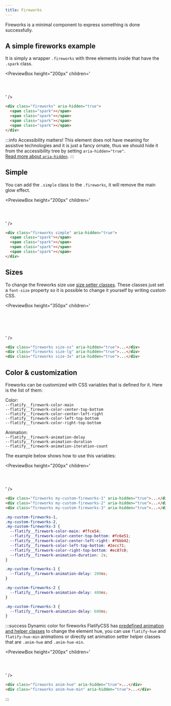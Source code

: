 ```yaml
---
title: Fireworks
---
```



Fireworks is a minimal component to express something is done successfully.

## A simple fireworks example

It is simply a wrapper `.fireworks` with three elements inside that have the `.spark` class.

<PreviewBox
  height="200px"
  children='
<!DOCTYPE html>
<html lang="en">
	<head>
		<meta charset="UTF-8" />
		<meta http-equiv="X-UA-Compatible" content="IE=edge" />
		<meta name="viewport" content="width=device-width, initial-scale=1.0" />
		<link rel="stylesheet" href="https://raw.githack.com/amir2mi/FlatifyCSS/master/dist/css/flatify-min.css" />
		<title>Fireworks</title>
	</head>
	<body>
        <div class="flex-center" style="padding-top: 3em">
			<div class="fireworks" aria-hidden="true">
                <span class="spark"></span>
                <span class="spark"></span>
                <span class="spark"></span>
                <span class="spark"></span>
            </div>
		</div>
	</body>
</html>
'
/>

```html title="index.html"
<div class="fireworks" aria-hidden="true">
  <span class="spark"></span>
  <span class="spark"></span>
  <span class="spark"></span>
  <span class="spark"></span>
</div>
```

:::info Accessibility matters!
This element does not have meaning for assistive technologies and it is just a fancy ornate, thus we should hide it from the accessibility tree by setting `aria-hidden="true"`.  
[Read more about `aria-hidden`](https://developer.mozilla.org/en-US/docs/Web/Accessibility/ARIA/ARIA_Techniques/Using_the_aria-hidden_attribute).
:::

## Simple

You can add the `.simple` class to the `.fireworks`, it will remove the main glow effect.

<PreviewBox
  height="200px"
  children='
<!DOCTYPE html>
<html lang="en">
	<head>
		<meta charset="UTF-8" />
		<meta http-equiv="X-UA-Compatible" content="IE=edge" />
		<meta name="viewport" content="width=device-width, initial-scale=1.0" />
		<link rel="stylesheet" href="https://raw.githack.com/amir2mi/FlatifyCSS/master/dist/css/flatify-min.css" />
		<title>Fireworks</title>
	</head>
	<body>
        <div class="flex-center" style="padding-top: 3em">
			<div class="fireworks simple" aria-hidden="true">
                <span class="spark"></span>
                <span class="spark"></span>
                <span class="spark"></span>
                <span class="spark"></span>
            </div>
		</div>
	</body>
</html>
'
/>

```html title="index.html"
<div class="fireworks simple" aria-hidden="true">
  <span class="spark"></span>
  <span class="spark"></span>
  <span class="spark"></span>
  <span class="spark"></span>
</div>
```

## Sizes

To change the fireworks size use [size setter classes](/docs/helpers/size-setters).
These classes just set a `font-size` property so it is possible to change it yourself by writing custom CSS.

<PreviewBox
  height="350px"
  children='
<!DOCTYPE html>
<html lang="en">
	<head>
		<meta charset="UTF-8" />
		<meta http-equiv="X-UA-Compatible" content="IE=edge" />
		<meta name="viewport" content="width=device-width, initial-scale=1.0" />
		<link rel="stylesheet" href="https://raw.githack.com/amir2mi/FlatifyCSS/master/dist/css/flatify-min.css" />
		<title>Fireworks</title>
	</head>
	<body>
        <div class="flex-center" style="padding-top: 5em; gap: 5em;">
			<div class="fireworks size-xs" aria-hidden="true">
                <span class="spark"></span>
                <span class="spark"></span>
                <span class="spark"></span>
                <span class="spark"></span>
            </div>
            <div class="fireworks size-lg" aria-hidden="true">
                <span class="spark"></span>
                <span class="spark"></span>
                <span class="spark"></span>
                <span class="spark"></span>
            </div>
        	<div class="fireworks size-3x" aria-hidden="true">
                <span class="spark"></span>
                <span class="spark"></span>
                <span class="spark"></span>
                <span class="spark"></span>
            </div>
		</div>
	</body>
</html>
'
/>

```html title="index.html"
<div class="fireworks size-xs" aria-hidden="true">...</div>
<div class="fireworks size-lg" aria-hidden="true">...</div>
<div class="fireworks size-3x" aria-hidden="true">...</div>
```

## Color & customization

Fireworks can be customized with CSS variables that is defined for it. Here is the list of them:

Color:  
`--flatify__firework-color-main`  
`--flatify__firework-color-center-top-bottom`  
`--flatify__firework-color-center-left-right`  
`--flatify__firework-color-left-top-bottom`  
`--flatify__firework-color-right-top-bottom`

Animation:  
`--flatify__firework-animation-delay`  
`--flatify__firework-animation-duration`  
`--flatify__firework-animation-iteration-count`

The example below shows how to use this variables:

<PreviewBox
  height="200px"
  children='
<!DOCTYPE html>
<html lang="en">
	<head>
		<meta charset="UTF-8" />
		<meta http-equiv="X-UA-Compatible" content="IE=edge" />
		<meta name="viewport" content="width=device-width, initial-scale=1.0" />
		<link rel="stylesheet" href="https://raw.githack.com/amir2mi/FlatifyCSS/master/dist/css/flatify-min.css" />
		<title>Fireworks</title>
        <style>
            .my-custom-fireworks-1,
            .my-custom-fireworks-2,
            .my-custom-fireworks-3{
                --flatify__firework-color-main: #FFCE54;
                --flatify__firework-color-center-top-bottom: #FC6E51;
                --flatify__firework-color-center-left-right: #F6BB42;
                --flatify__firework-color-left-top-bottom: #2ECC71;
                --flatify__firework-color-right-top-bottom: #EC87C0;
                --flatify__firework-animation-duration: 2s;
            }
            .my-custom-fireworks-1{
                --flatify__firework-animation-delay: 200ms;
            }
            .my-custom-fireworks-2{
                --flatify__firework-animation-delay: 400ms;
            }
            .my-custom-fireworks-3{
                --flatify__firework-animation-delay: 600ms;
            }
        </style>
	</head>
	<body>
        <div class="flex-center" style="padding-top: 3em; gap: 4em">
			<div class="fireworks my-custom-fireworks-1" aria-hidden="true">
                <span class="spark"></span>
                <span class="spark"></span>
                <span class="spark"></span>
                <span class="spark"></span>
            </div>
            <div class="fireworks my-custom-fireworks-2" aria-hidden="true">
                <span class="spark"></span>
                <span class="spark"></span>
                <span class="spark"></span>
                <span class="spark"></span>
            </div>
            <div class="fireworks my-custom-fireworks-3" aria-hidden="true">
                <span class="spark"></span>
                <span class="spark"></span>
                <span class="spark"></span>
                <span class="spark"></span>
            </div>
		</div>
	</body>
</html>
'
/>

```html title="index.html"
<div class="fireworks my-custom-fireworks-1" aria-hidden="true">...</div>
<div class="fireworks my-custom-fireworks-2" aria-hidden="true">...</div>
<div class="fireworks my-custom-fireworks-3" aria-hidden="true">...</div>
```

```css title="style.css"
.my-custom-fireworks-1,
.my-custom-fireworks-2,
.my-custom-fireworks-3 {
  --flatify__firework-color-main: #ffce54;
  --flatify__firework-color-center-top-bottom: #fc6e51;
  --flatify__firework-color-center-left-right: #f6bb42;
  --flatify__firework-color-left-top-bottom: #2ecc71;
  --flatify__firework-color-right-top-bottom: #ec87c0;
  --flatify__firework-animation-duration: 2s;
}

.my-custom-fireworks-1 {
  --flatify__firework-animation-delay: 200ms;
}

.my-custom-fireworks-2 {
  --flatify__firework-animation-delay: 400ms;
}

.my-custom-fireworks-3 {
  --flatify__firework-animation-delay: 600ms;
}
```

:::success Dynamic color for fireworks
FlatifyCSS has [predefined animation and helper classes](/docs/helpers/animation) to change the element hue, you can use `flatify-hue` and `flatify-hue-min` animations or directly set animation setter helper classes that are `.anim-hue` and `.anim-hue-min`.

<PreviewBox
  height="200px"
  children='
<!DOCTYPE html>
<html lang="en">
	<head>
		<meta charset="UTF-8" />
		<meta http-equiv="X-UA-Compatible" content="IE=edge" />
		<meta name="viewport" content="width=device-width, initial-scale=1.0" />
		<link rel="stylesheet" href="https://raw.githack.com/amir2mi/FlatifyCSS/master/dist/css/flatify-min.css" />
		<title>Fireworks</title>
	</head>
	<body>
        <div class="flex-center" style="padding-top: 3em; gap: 4em;">
			<div class="fireworks anim-hue" aria-hidden="true">
                <span class="spark"></span>
                <span class="spark"></span>
                <span class="spark"></span>
                <span class="spark"></span>
            </div>
            <div class="fireworks anim-hue-min" aria-hidden="true">
                <span class="spark"></span>
                <span class="spark"></span>
                <span class="spark"></span>
                <span class="spark"></span>
            </div>
		</div>
	</body>
</html>
'
/>

```html title="index.html"
<div class="fireworks anim-hue" aria-hidden="true">...</div>
<div class="fireworks anim-hue-min" aria-hidden="true">...</div>
```

:::
